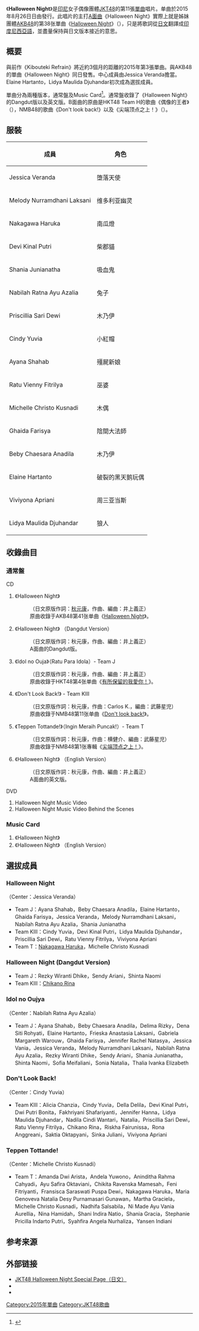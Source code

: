 {{otheruse
|subject=JKT48的單曲唱片
|other=其日本姊妹团体AKB48的同名单曲唱片
|Halloween Night
}}
{{noteTA
|1=zh-tw:印尼;zh-cn:印度尼西亚;zh-hk:印尼;
|2=zh-tw:團體;zh-cn:组合;zh-hk:組合;
}}
{{Infobox Single
| Name           = Halloween Night
| Artist         = [[JKT48|JKT48]]
| Cover          = 
| Caption        = 
| Album          = 
| B-side         = Halloween Night （Dangdut Version）<br/>Idol no Ouja<br/>Don't Look Back!<br/>Teppen Tottande!<br/>Halloween Night （English Version）（通常盤）
| Released       = 2015年8月26日
| Format         = [[单曲|单曲]]
| Recorded       = 
| Genre          = 
| Length         = 
| Label          = {{link-id|Hits Records|Hits Records}}
| Writer         = [[秋元康|秋元康]]（日文原作詞）<br/>井上义正（作曲）
| Producer       = 秋元康
| Certification  = 
| Chart position = 
| Last single    = [[希望無限_(JKT48單曲)|Kibouteki Refrain]]<br />（2015年）
| This single    = '''Halloween Night'''<br />（2015年）
| Next single    = [[Beginner_(JKT48單曲)|Beginner]]<br />（2016年）
}}
《'''Halloween Night'''》是[[印尼|印尼]]女子偶像團體[[JKT48|JKT48]]的第11張[[單曲|單曲]]唱片。单曲於2015年8月26日日由{{link-id|Hits Records|Hits Records}}發行。此唱片的主打[[A面曲|A面曲]]《Halloween Night》實際上就是姊妹團體[[AKB48|AKB48]]的第38张單曲《[[Halloween_Night|Halloween Night]]》（{{lang-ja|ハロウィン・ナイト}}），只是將歌詞從[[日文|日文]]翻譯成[[印度尼西亞語|印度尼西亞語]]，並盡量保持與日文版本接近的意思。

== 概要 ==
與前作《Kibouteki Refrain》將近約3個月的距離的2015年第3張單曲。與AKB48的單曲《Halloween Night》同日發售。中心成員由Jessica Veranda擔當。Elaine Hartanto，Lidya Maulida Djuhandar初次成為選拔成員。

單曲分為兩種版本，通常盤及Music Card<ref>{{cite news|url=http://jkt48.com/news/detail/id/425?lang=jp|script-title=ja:Halloween Night Music Cardデザインについて|language=ja|publisher=JKT48官方網站|date=2015年9月30日|accessdate=2017年3月14日|archive-date=2017年3月14日|archive-url=https://web.archive.org/web/20170314153731/http://jkt48.com/news/detail/id/425?lang=jp|dead-url=no}}</ref>。通常盤收錄了《Halloween Night》的Dangdut版以及英文版。B面曲的原曲是HKT48 Team H的歌曲《偶像的王者》（{{lang|ja|アイドルの王者}}），NMB48的歌曲《Don't look back!》以及《尖端顶点之上！》（{{lang|ja|てっぺんとったんで！}}）。

== 服裝 ==
{| class="wikitable" style="text-align:center"
! 成員
! 角色
|-
|Jessica Veranda||堕落天使
|-
|Melody Nurramdhani Laksani||维多利亚幽灵
|-
|Nakagawa Haruka||南瓜燈
|-
|Devi Kinal Putri||柴郡貓
|-
|Shania Junianatha||吸血鬼
|-
|Nabilah Ratna Ayu Azalia||兔子
|-
|Priscillia Sari Dewi||木乃伊
|-
|Cindy Yuvia||小紅帽
|-
|Ayana Shahab||殭屍新娘
|-
|Ratu Vienny Fitrilya||巫婆
|-
|Michelle Christo Kusnadi||木偶
|-
|Ghaida Farisya||陰間大法師
|-
|Beby Chaesara Anadila||木乃伊
|-
|Elaine Hartanto||破裂的黑天鹅玩偶
|-
|Viviyona Apriani||周三亚当斯
|-
|Lidya Maulida Djuhandar||狼人
|}

== 收錄曲目 ==
=== 通常盤 ===
;CD
# 《Halloween Night》
#:（日文原版作詞：[[秋元康|秋元康]]，作曲、編曲：井上義正）
#:原曲收錄于AKB48第41张单曲《[[Halloween_Night|Halloween Night]]》。
# 《Halloween Night》 （Dangdut Version）
#:（日文原版作詞：秋元康，作曲、編曲：井上義正）
#:A面曲的Dangdut版。
# 《Idol no Ouja》（Ratu Para Idola）- Team J
#:（日文原版作詞：秋元康，作曲、編曲：井上義正）
#:原曲收錄于HKT48第4张单曲《[[有所保留的我愛你！|有所保留的我愛你！]]》。
# 《Don't Look Back!》 - Team KIII
#:（日文原版作詞：秋元康，作曲：Carlos K.，編曲：武藤星児）
#:原曲收錄于NMB48第11张单曲《[[Don't_look_back!|Don't look back!]]》。
# 《Teppen Tottande!》（Ingin Meraih Puncak!）- Team T
#:（日文原版作詞：秋元康，作曲：横健介、編曲：武藤星児）
#:原曲收錄于NMB48第1张專輯《[[尖端顶点之上！|尖端顶点之上！]]》。
# 《Halloween Night》 （English Version）
#:（日文原版作詞：秋元康，作曲、編曲：井上義正）
#:A面曲的英文版。
;DVD
# Halloween Night Music Video
# Halloween Night Music Video Behind the Scenes

=== Music Card ===
# 《Halloween Night》
# 《Halloween Night》 （English Version）

== 選拔成員 ==
=== Halloween Night ===
（Center：Jessica Veranda）
* Team J：Ayana Shahab，Beby Chaesara Anadila，Elaine Hartanto，Ghaida Farisya，Jessica Veranda，Melody Nurramdhani Laksani，Nabilah Ratna Ayu Azalia，Shania Junianatha
* Team KIII：Cindy Yuvia，Devi Kinal Putri，Lidya Maulida Djuhandar，Priscillia Sari Dewi，Ratu Vienny Fitrilya，Viviyona Apriani
* Team T：[[仲川遥香|Nakagawa Haruka]]，Michelle Christo Kusnadi

=== Halloween Night (Dangdut Version) ===
* Team J：Rezky Wiranti Dhike，Sendy Ariani，Shinta Naomi
* Team KIII：[[近野莉菜|Chikano Rina]]

=== Idol no Oujya ===
（Center：Nabilah Ratna Ayu Azalia）
* Team J：Ayana Shahab，Beby Chaesara Anadila，Delima Rizky，Dena Siti Rohyati，Elaine Hartanto，Frieska Anastasia Laksani，Gabriela Margareth Warouw，Ghaida Farisya，Jennifer Rachel Natasya，Jessica Vania，Jessica Veranda，Melody Nurramdhani Laksani，Nabilah Ratna Ayu Azalia，Rezky Wiranti Dhike，Sendy Ariani，Shania Junianatha，Shinta Naomi，Sofia Meifaliani，Sonia Natalia，Thalia Ivanka Elizabeth

=== Don't Look Back! ===
（Center：Cindy Yuvia）
* Team KIII：Alicia Chanzia，Cindy Yuvia，Della Delila，Devi Kinal Putri，Dwi Putri Bonita，Fakhriyani Shafariyanti，Jennifer Hanna，Lidya Maulida Djuhandar，Nadila Cindi Wantari，Natalia，Priscillia Sari Dewi，Ratu Vienny Fitrilya，Chikano Rina，Riskha Fairunissa，Rona Anggreani，Saktia Oktapyani，Sinka Juliani，Viviyona Apriani

=== Teppen Tottande! ===
（Center：Michelle Christo Kusnadi）
* Team T：Amanda Dwi Arista，Andela Yuwono，Aninditha Rahma Cahyadi，Ayu Safira Oktaviani，Chikita Ravenska Mamesah，Feni Fitriyanti，Fransisca Saraswati Puspa Dewi，Nakagawa Haruka，Maria Genoveva Natalia Desy Purnamasari Gunawan，Martha Graciela，Michelle Christo Kusnadi，Nadhifa Salsabila，Ni Made Ayu Vania Aurellia，Nina Hamidah，Shani Indira Natio，Shania Gracia，Stephanie Pricilla Indarto Putri，Syahfira Angela Nurhaliza，Yansen Indiani

== 参考来源 ==
{{Reflist}}

== 外部链接 ==
* [http://jkt48.com/halloween-night?lang=jp JKT48 Halloween Night Special Page（日文）]{{Wayback|url=http://jkt48.com/halloween-night?lang=jp |date=20170309173639 }}
* {{youtube|9lOShkWmt_4|預告版MV}}
* {{youtube|p9qxl3Ru1qY|Dangut版MV}}

{{JKT48}}


[[Category:2015年單曲|Category:2015年單曲]]
[[Category:JKT48歌曲|Category:JKT48歌曲]]